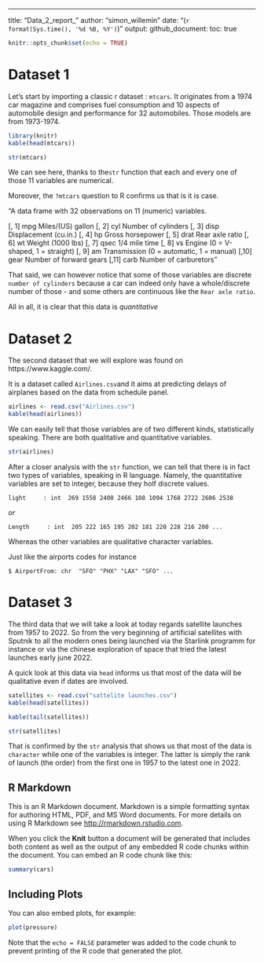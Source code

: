 ---
title: "Data_2_report_"
author: "simon_willemin"
date: "(`r format(Sys.time(), '%d %B, %Y')`)"
output:
  github_document:
    toc: true

```r
knitr::opts_chunk$set(echo = TRUE)
```

# Dataset 1

Let's  start by importing a classic r dataset : `mtcars`. It originates from a 1974 car magazine and comprises fuel consumption and 10 aspects of automobile design and performance for 32 automobiles. Those models are from 1973-1974. 
```r
library(knitr)
kable(head(mtcars))
```

```r
str(mtcars)
```

We can see here, thanks to the`str` function that each and every one of those 11 variables are numerical. 

Moreover, the `?mtcars` question to R confirms us that is it is case. 

"A data frame with 32 observations on 11 (numeric) variables.

[, 1]	mpg	Miles/(US) gallon
[, 2]	cyl	Number of cylinders
[, 3]	disp	Displacement (cu.in.)
[, 4]	hp	Gross horsepower
[, 5]	drat	Rear axle ratio
[, 6]	wt	Weight (1000 lbs)
[, 7]	qsec	1/4 mile time
[, 8]	vs	Engine (0 = V-shaped, 1 = straight)
[, 9]	am	Transmission (0 = automatic, 1 = manual)
[,10]	gear	Number of forward gears
[,11]	carb	Number of carburetors"



That said, we can however notice that some of those variables are discrete `number of cylinders` because a car can indeed only have a whole/discrete number of those - and some others are continuous like the `Rear axle ratio`.

All in all, it is clear that this data is *quantitative*



# Dataset 2

The second dataset that we will explore was found on  https://www.kaggle.com/. 

It is a dataset called `Airlines.csv`and it aims at predicting delays of airplanes based on the data from schedule panel. 




```r
airlines <- read.csv("Airlines.csv")
kable(head(airlines))
```

We can easily tell that those variables are of two different kinds, statistically speaking. There are both qualitative and quantitative variables. 

```r
str(airlines)
```

After a closer analysis with the `str` function, we can tell that there is in fact two types of variables, speaking in R language. Namely, the quantitative variables are set to integer, because they holf discrete values.

`light     : int  269 1558 2400 2466 108 1094 1768 2722 2606 2538`

*or*


`Length     : int  205 222 165 195 202 181 220 228 216 200 ...`



Whereas the other variables are qualitative character variables. 

Just like the airports codes for instance 

`$ AirportFrom: chr  "SFO" "PHX" "LAX" "SFO" ...`


# Dataset 3


The third data that we will take a look at today regards satellite launches from 1957 to 2022. So from the very beginning of artificial satellites with Sputnik to all the modern ones being launched via the Starlink programm for instance or via the chinese exploration of space that tried the latest launches early june 2022. 

A quick look at this data via `head` informs us that most of the data will be qualitative even if dates are involved. 

```r
satellites <- read.csv("sattelite launches.csv")
kable(head(satellites))

```



```r

kable(tail(satellites))

```

```r
str(satellites)
```


That is confirmed by the `str` analysis that shows us that most of the data is `character` while one of the variables is integer. The latter is simply the rank of launch (the order) from the first one in 1957 to the latest one in 2022. 


## R Markdown

This is an R Markdown document. Markdown is a simple formatting syntax for authoring HTML, PDF, and MS Word documents. For more details on using R Markdown see <http://rmarkdown.rstudio.com>.

When you click the **Knit** button a document will be generated that includes both content as well as the output of any embedded R code chunks within the document. You can embed an R code chunk like this:

```r
summary(cars)
```

## Including Plots

You can also embed plots, for example:

```r
plot(pressure)
```

Note that the `echo = FALSE` parameter was added to the code chunk to prevent printing of the R code that generated the plot.
